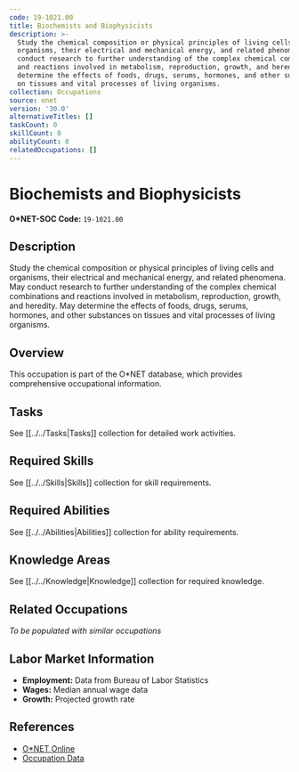```yaml
---
code: 19-1021.00
title: Biochemists and Biophysicists
description: >-
  Study the chemical composition or physical principles of living cells and
  organisms, their electrical and mechanical energy, and related phenomena. May
  conduct research to further understanding of the complex chemical combinations
  and reactions involved in metabolism, reproduction, growth, and heredity. May
  determine the effects of foods, drugs, serums, hormones, and other substances
  on tissues and vital processes of living organisms.
collection: Occupations
source: onet
version: '30.0'
alternativeTitles: []
taskCount: 0
skillCount: 0
abilityCount: 0
relatedOccupations: []
---
```

# Biochemists and Biophysicists

**O*NET-SOC Code:** `19-1021.00`

## Description

Study the chemical composition or physical principles of living cells and organisms, their electrical and mechanical energy, and related phenomena. May conduct research to further understanding of the complex chemical combinations and reactions involved in metabolism, reproduction, growth, and heredity. May determine the effects of foods, drugs, serums, hormones, and other substances on tissues and vital processes of living organisms.

## Overview

This occupation is part of the O*NET database, which provides comprehensive occupational information.

## Tasks

See [[../../Tasks|Tasks]] collection for detailed work activities.

## Required Skills

See [[../../Skills|Skills]] collection for skill requirements.

## Required Abilities

See [[../../Abilities|Abilities]] collection for ability requirements.

## Knowledge Areas

See [[../../Knowledge|Knowledge]] collection for required knowledge.

## Related Occupations

*To be populated with similar occupations*

## Labor Market Information

- **Employment:** Data from Bureau of Labor Statistics
- **Wages:** Median annual wage data
- **Growth:** Projected growth rate

## References

- [O*NET Online](https://www.onetonline.org/link/summary/19-1021.00)
- [Occupation Data](https://www.onetcenter.org/)
